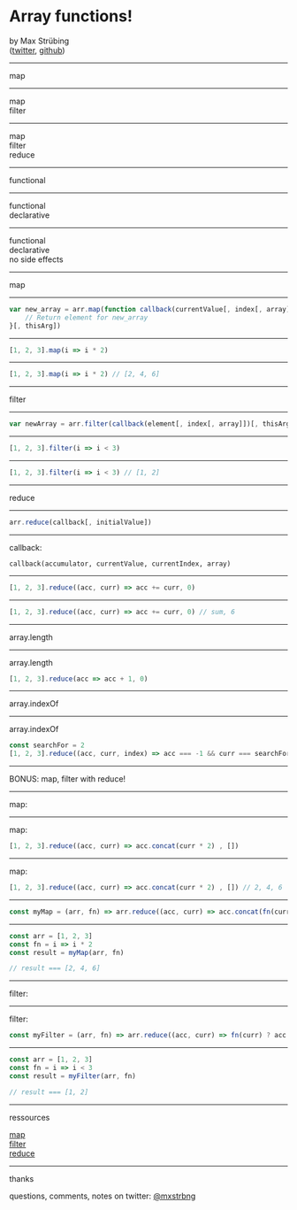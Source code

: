 


<Head>
  <title>Array functions!</title>
  <meta name="author" content="Max Strübing" />
</Head>

# Array functions!
by Max Strübing  
([twitter](https://twitter.com/mxstrbng), [github](https://github.com/mstruebing))

---

map 

---

map  
filter

---

map  
filter  
reduce

---

functional  

---

functional  
declarative 

---

functional  
declarative  
no side effects

---

map 

---

```js
var new_array = arr.map(function callback(currentValue[, index[, array]]) {
    // Return element for new_array
}[, thisArg])
```

---

```js
[1, 2, 3].map(i => i * 2)
```

---

```js
[1, 2, 3].map(i => i * 2) // [2, 4, 6]
```

---

filter 

---

```js
var newArray = arr.filter(callback(element[, index[, array]])[, thisArg])
```

---

```js
[1, 2, 3].filter(i => i < 3)
```

---

```js
[1, 2, 3].filter(i => i < 3) // [1, 2]
```

---

reduce

---

```js
arr.reduce(callback[, initialValue])
```

---

callback:

```
callback(accumulator, currentValue, currentIndex, array)    
```

---

```js
[1, 2, 3].reduce((acc, curr) => acc += curr, 0)
```

---

```js
[1, 2, 3].reduce((acc, curr) => acc += curr, 0) // sum, 6
```

---

array.length

---

array.length

```js
[1, 2, 3].reduce(acc => acc + 1, 0)
```

---

array.indexOf

---

array.indexOf

```js
const searchFor = 2
[1, 2, 3].reduce((acc, curr, index) => acc === -1 && curr === searchFor ? index : acc, -1)
```

---

BONUS: map, filter with reduce!

---

map:

---

map:

```js
[1, 2, 3].reduce((acc, curr) => acc.concat(curr * 2) , [])
```
---

map:

```js
[1, 2, 3].reduce((acc, curr) => acc.concat(curr * 2) , []) // 2, 4, 6
```

---

```js
const myMap = (arr, fn) => arr.reduce((acc, curr) => acc.concat(fn(curr)), [])
```

---

```js
const arr = [1, 2, 3]
const fn = i => i * 2
const result = myMap(arr, fn)

// result === [2, 4, 6]
```

---

filter:

---

filter:

```js
const myFilter = (arr, fn) => arr.reduce((acc, curr) => fn(curr) ? acc.concat(curr) : acc , [])
```

---

```js
const arr = [1, 2, 3]
const fn = i => i < 3
const result = myFilter(arr, fn)

// result === [1, 2]
```

---

ressources

[map](https://developer.mozilla.org/en-US/docs/Web/JavaScript/Reference/Global_Objects/Array/map)  
[filter](https://developer.mozilla.org/en-US/docs/Web/JavaScript/Reference/Global_Objects/Array/filter)  
[reduce](https://developer.mozilla.org/en-US/docs/Web/JavaScript/Reference/Global_Objects/Array/Reduce)  

---

thanks



questions, comments, notes on twitter: [@mxstrbng](https://twitter.com/mxstrbng)
